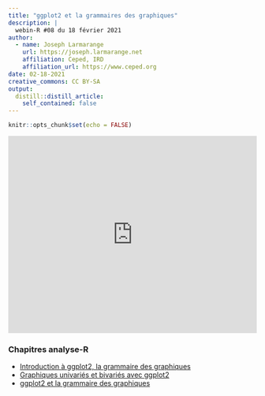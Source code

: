 ```yaml
---
title: "ggplot2 et la grammaires des graphiques"
description: |
  webin-R #08 du 18 février 2021
author:
  - name: Joseph Larmarange
    url: https://joseph.larmarange.net
    affiliation: Ceped, IRD
    affiliation_url: https://www.ceped.org
date: 02-18-2021
creative_commons: CC BY-SA
output:
  distill::distill_article:
    self_contained: false
---
```



```r
knitr::opts_chunk$set(echo = FALSE)
```



<iframe width="100%" height="400" src="https://www.youtube.com/embed/msnwENny_cg" frameborder="0" allow="accelerometer; autoplay; clipboard-write; encrypted-media; gyroscope; picture-in-picture" allowfullscreen></iframe>


### Chapitres analyse-R

- [Introduction à ggplot2, la grammaire des graphiques](http://larmarange.github.io/analyse-R/intro-ggplot2.html)
- [Graphiques univariés et bivariés avec ggplot2](http://larmarange.github.io/analyse-R/graphiques-bivaries-ggplot2.html)
- [ggplot2 et la grammaire des graphiques](http://larmarange.github.io/analyse-R/ggplot2.html)
